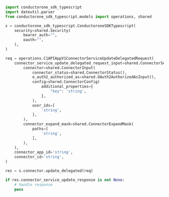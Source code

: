 ```python UpdateDelegated.py
import conductorone_sdk_typescript
import dateutil.parser
from conductorone_sdk_typescript.models import operations, shared

s = conductorone_sdk_typescript.ConductoroneSDKTypescript(
    security=shared.Security(
        bearer_auth="",
        oauth="",
    ),
)

req = operations.C1APIAppV1ConnectorServiceUpdateDelegatedRequest(
    connector_service_update_delegated_request_input=shared.ConnectorServiceUpdateDelegatedRequestInput(
        connector=shared.ConnectorInput(
            connector_status=shared.ConnectorStatus(),
            o_auth2_authorized_as=shared.OAuth2AuthorizedAsInput(),
            config=shared.ConnectorConfig(
                additional_properties={
                    "key": 'string',
                },
            ),
            user_ids=[
                'string',
            ],
        ),
        connector_expand_mask=shared.ConnectorExpandMask(
            paths=[
                'string',
            ],
        ),
    ),
    connector_app_id='string',
    connector_id='string',
)

res = s.connector.update_delegated(req)

if res.connector_service_update_response is not None:
    # handle response
    pass
```
